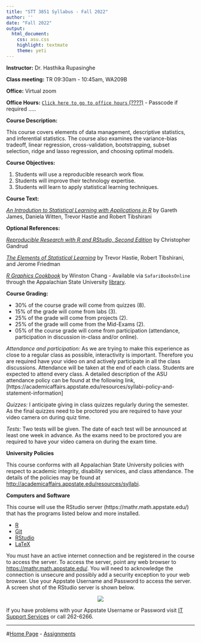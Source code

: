 ```yaml
---
title: "STT 3851 Syllabus - Fall 2022"
author: ''
date: "Fall 2022"
output:
  html_document:
    css: asu.css
    highlight: textmate
    theme: yeti
---
```


**Instructor:**  Dr. Hasthika Rupasinghe

**Class meeting:** TR 09:30am - 10:45am, WA209B

**Office:** Virtual zoom 

**Office Hours:** [`Click here to go to office hours` (????)]( ) - Passcode if required .....

<!--Questions related to the class should be addressed with the [piazza account for STT 3851](https://piazza.com/appstate/spring2018/stat3851/home).-->


**Course Description:**  

This course covers elements of data management, descriptive statistics,  and inferential statistics. The course also examines the variance-bias tradeoff, linear regression, cross-validation, bootstrapping, subset selection, ridge and lasso regression, and choosing optimal models. 

**Course Objectives:**

1.  Students will use a reproducible research work flow.
2.  Students will improve their technology expertise.
3.  Students will learn to apply statistical learning techniques.


**Course Text:**

[_An Introdution to Statistical Learning with Applications in R_](http://www-bcf.usc.edu/~gareth/ISL/) by Gareth James, Daniela Witten, Trevor Hastie and Robert Tibshirani

**Optional References:**

[_Reproducible Research with R and RStudio, Second Edition_](https://github.com/christophergandrud/Rep-Res-Book) by Christopher Gandrud

[_The Elements of Statistical Learning_](http://web.stanford.edu/~hastie/ElemStatLearn/) by Trevor Hastie, Robert Tibshirani, and Jerome Friedman

[_R Graphics Cookbook_](http://www.amazon.com/R-Graphics-Cookbook-Winston-Chang/dp/1449316956) by Winston Chang - Available via `SafariBooksOnline` through the Appalachian State University [library](http://library.appstate.edu/). 


**Course Grading:**


* 30% of the course grade will come from quizzes (8).
* 15% of the grade will come from labs (3).
* 25% of the grade will come from projects (2).
* 25% of the grade will come from the Mid-Exams (2).
* 05% of the course grade will come from participation (attendance, participation in discussion in-class and/or online).

*Attendance and participation:* As we are trying to make this experience as close to a regular class as possible, interactivity is important. Therefore you are required have your video on and actively participate in all the class discussions. Attendance will be taken at the end of each class. Students are expected to attend every class. A detailed description of the ASU attendance policy can be found at the following link, [https://academicaffairs.appstate.edu/resources/syllabi-policy-and-statement-information]

*Quizzes:* I anticipate giving in class quizzes regularly during the semester. As the final quizzes need to be proctored you are required to have your video camera on during quiz time.

*Tests:* Two tests will be given. The date of each test will be announced at least one week in advance. As the exams need to be proctored you are required to have your video camera on during the exam time.


<!--* Up to 10 points may be added to your final course average for an excellent compilation of all assignments (quizzes, labs, projects) and class notes in a single hyperlinked `*.html` document.

**Piazza:**

This term we will be using Piazza for class discussion. The system is highly catered to getting you help fast and efficiently from classmates and myself. Rather than emailing questions to the teaching staff, I encourage you to post your questions on Piazza. If you have any problems or feedback for the developers, email team@piazza.com.

[_Click here_](https://piazza.com/appstate/spring2018/stat3851) to sign up for the class.

[_Click here_](https://piazza.com/appstate/spring2018/stat3851/home) to find our class page at piazza.com.  


**How To Get Unstuck**

If you have a course related question, please ask your question on [piazza](piazza.com/appstate/spring2018/stat3851/home).  Your classmates may have the same question or may answer your question before I can provide an answer.  Well constructed questions will elicit answers more rapidly than poorly constructed questions.  This [video](https://www.youtube.com/watch?v=ZFaWxxzouCY&list=PLjTlxb-wKvXNSDfcKPFH2gzHGyjpeCZmJ&index=3) provides some background on asking questions.  This stackoverflow thread details how to create a [minimal R reproducible example](http://stackoverflow.com/questions/5963269/how-to-make-a-great-r-reproducible-example/5963610#5963610). Please read [How To Ask Questions The Smart Way](http://www.catb.org/~esr/faqs/smart-questions.html) by Eric Raymond and Rick Moen and heed their advice.
-->

**University Policies**

This course conforms with all Appalachian State University policies with respect to academic integrity, disability services, and class attendance.  The details of the policies may be found at <http://academicaffairs.appstate.edu/resources/syllabi>.


**Computers and Software**

This course will use the RStudio server  (https://mathr.math.appstate.edu/) that has the programs listed below and more installed.

* [R](http://cran.r-project.org) 
* [Git](http://git-scm.com/downloads) 
* [RStudio](http://www.rstudio.com/products/rstudio/download/)
* [LaTeX](http://www.ctan.org/starter)

You must have an active internet connection and be registered in the course to access the server. To access the server, point any web browser to <https://mathr.math.appstate.edu/>.  You will need to acknowledge the connection is unsecure and possibly add a security exception to your web browser. Use your Appstate Username and Password to access the server.  A screen shot of the RStudio server is shown below.

<center>
![](RStudioLogIn.png)
</center>

If you have problems with your Appstate Username or Password visit [IT Support Services](http://support.appstate.edu/) or call 262-6266.  

***

#[Home Page](https://hasthika.github.io/STT3851/) - [Assignments](https://hasthika.github.io/STT3851/Assignments/AssignmentsSTT3851Spring2022.html) 